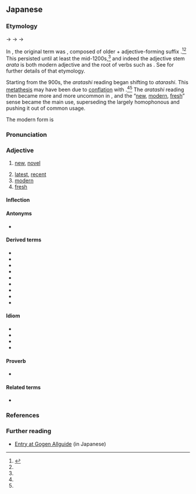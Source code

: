 {{DEFAULTSORT:あたらしい}}
==Japanese==
{{ja-kanjitab|あたら|yomi=k}}

===Etymology===
{{IPAchar|/arataɕi/}} → {{IPAchar|/ataraɕi/}} → {{IPAchar|/ataraɕiki/}} → {{IPAchar|/arataɕiː/}}

In {{w|Old Japanese}}, the original term was {{m|ja|新たし|tr=aratashi}}, composed of older {{m|ja|新た|tr=arata||new}} + adjective-forming suffix {{ja-r|し}}.<ref name="KDJ">{{R:Kokugo Dai Jiten}}</ref><ref name="DJR"/>  This persisted until at least the mid-1200s,<ref name="KDJ"/> and indeed the adjective stem ''arata'' is both modern adjective {{m|ja|新た|tr=arata|pos=''-na'' adjective}} and the root of verbs such as {{m|ja|改める|tr=aratameru||to [[renew]], [[refresh]], [[revise]], or [[reform]] something}}.  See {{m|ja|新た|tr=arata}} for further details of that etymology.

Starting from the 900s, the ''aratashi'' reading began shifting to ''atarashi''.  This [[metathesis]] may have been due to [[conflation]] with {{m|ja|可惜し|tr=atarashi||[[magnificent]], [[excellent]], [[precious]]; [[regrettable]]}}.<ref name="KDJ"/><ref name="DJR"/>  The ''aratashi'' reading then became more and more uncommon in {{w|Early Middle Japanese}}, and the “[[new]], [[modern]], [[fresh]]” sense became the main use, superseding the largely homophonous {{m|ja|可惜し|tr=atarashi}} and pushing it out of common usage.

The modern form is {{ja-adj-shiku|新し|atarashi|nocap=1}}

===Pronunciation===
{{ja-pron|あたらしい|acc=4|acc_ref=DJR,SMK2}}
{{ja-ojad}}

===Adjective===
{{ja-adj|infl=i|あたらしい}}

# [[new]], [[novel]]
#: {{ja-usex|日の下には'''新しい'''ものはない。|ひ の した に は '''あたらし.い''' もの は ない。|There is nothing '''new''' under the sun.}}
# [[latest]], [[recent]]
# [[modern]]
# [[fresh]]

====Inflection====
{{ja-i|あたらし}}

====Antonyms====
* {{ja-r|古い|ふるい|[[old]]}}

====Derived terms====
{{der-top}}
* {{ja-r|新しさ|あたらしさ}}
* {{ja-r|新しみ|あたらしみ}}
* {{ja-r|新しい女|あたらし.い おんな}}
* {{ja-r|事%新しい|こと%-あたらし.い}}
* {{ja-r|生%新しい|なま%-あたらし.い}}
* {{ja-r|真%新しい|ま%あたらし.い}}
* {{ja-r|耳%新しい|みみ%-あたらし.い}}
* {{ja-r|目%新しい|め%あたらし.い}}
* {{ja-r|物%新しい|もの%-あたらし.い}}
{{der-bottom}}

====Idiom====
* {{ja-r|新しい一ページを加える|あたらし.い いち-ページ を くわえる}}
* {{ja-r|新しい酒を新しい皮%袋に盛る|あたらし.い さけ を あたらし.い かわ%ぶくろ に もる}}
* {{ja-r|新しい酒を古い革%袋に入れる|あたらし.い さけ を ふるい かわ%ぶくろ に いれる}}
* {{ja-r|古い革%袋に新しい酒を盛る|ふるい かわ%ぶくろ に あたらし.い さけ を もる}}

====Proverb====
* {{ja-r|女房と畳は新しい方が良い|にょうぼう と たたみ は あたらし.い ほう が よい}}

====Related terms====
* {{ja-r|新た|あらた}}

===References===
<references/>

===Further reading===
* [http://gogen-allguide.com/a/atarashii.html Entry at Gogen Allguide] (in Japanese)